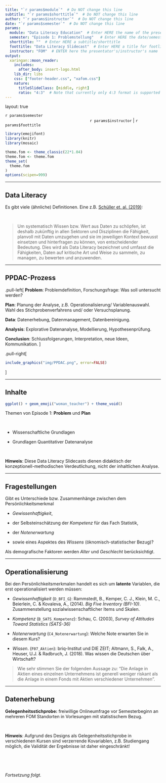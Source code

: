 ```yaml
---
title: "`r params$module`"  # Do NOT change this line
subtitle: "`r params$shorttitle`"  # Do NOT change this line
author: "`r params$instructor`"  # Do NOT change this line
date: "`r params$semester`"  # Do NOT change this line
params:
  module: "Data Literacy Education"  # Enter HERE the name of the presentation/course/module
  semester: "Episode 1: Problemstellung"   # Enter HERE the date/semester/term
  shorttitle: ""  # Enter HERE a subtitle/shorttitle
  foottitle: "Data Literacy Slidecast"  # Enter HERE a title for footline
  instructor: "FOM"  # ENTER here the presentator's/instructor's name
output:
  xaringan::moon_reader:
    includes:
      after_body: insert-logo.html
    lib_dir: libs
    css: ["footer-header.css", "xafom.css"]
    nature:
      titleSlideClass: [middle, right]
      ratio: "4:3"  # Note that currently only 4:3 format is supported
---
```



layout: true
  
<div class="my-header"></div>

<!-- the following lines define the header and the footer line: -->
<div class="my-footer"><span>`r params$semester`    
&emsp;&emsp;&emsp;&emsp;&emsp;&emsp;
&emsp;&emsp;&emsp;&emsp;&emsp;&emsp;&emsp;&emsp;&emsp;&emsp;&emsp;&emsp;&emsp;
`r params$instructor` | `r params$foottitle` </span></div> 

<div class="footer-line"></div>



```r
library(emojifont)
library(knitr)
library(mosaic)

theme.fom <- theme_classic(22*1.04)
theme.fom <- theme.fom
theme_set(
  theme.fom  
)
options(scipen=999)
```

---

## Data Literacy


Es gibt viele (ähnliche) Definitionen. Eine z.B. [Schüller et. al. (2019)](https://hochschulforumdigitalisierung.de/sites/default/files/dateien/HFD_AP_Nr_47_DALI_Kompetenzrahmen_WEB.pdf):

<br>

>  Um systematisch Wissen bzw. Wert aus Daten zu schöpfen, ist deshalb zukünftig in allen Sektoren und Disziplinen die Fähigkeit, planvoll mit Daten umzugehen und sie im jeweiligen Kontext bewusst einsetzen und hinterfragen zu können, von entscheidender Bedeutung. Dies wird als Data Literacy bezeichnet und umfasst die Fähigkeiten, Daten auf kritische Art und Weise zu sammeln, zu managen, zu bewerten und anzuwenden.



---

## PPDAC-Prozess


.pull-left[
**Problem**: Problemdefinition, Forschungsfrage: Was soll untersucht werden?

**Plan**: Planung der Analyse, z.B. Operationalisierung/ Variablenauswahl. Wahl des Stichprobenverfahrens und/ oder Versuchsplanung.

**Data**: Datenerhebung, Datenmanagement, Datenbereinigung.

**Analysis**: Explorative Datenanalyse, Modellierung, Hypothesenprüfung. 

**Conclusion**: Schlussfolgerungen, Interpretation, neue Ideen, Kommunikation.
]

.pull-right[
```r
include_graphics("img/PPDAC.png", error=FALSE)
```
]

---

## Inhalte

```r
ggplot() + geom_emoji("woman_teacher") + theme_void()
```


Themen von Episode 1: **Problem** und **Plan**

<br>


- Wissenschaftliche Grundlagen

- Grundlagen Quantitativer Datenanalyse

<br>

**Hinweis**: Diese Data Literacy Slidecasts dienen didaktisch der konzeptionell-methodischen Verdeutlichung, nicht der inhaltlichen Analyse.

---

## Fragestellungen

Gibt es Unterschiede bzw. Zusammenhänge zwischen dem Persönlichkeitsmerkmal

- *Gewissenhaftigkeit*, 

- der Selbsteinschätzung der *Kompetenz* für das Fach Statistik, 

- der *Notenerwartung* 

- sowie eines Aspektes des *Wissens* (öknomisch-statistischer Bezug)?

Als demografische Faktoren werden *Alter* und *Geschlecht* berücksichtigt.

---

## Operationalisierung

Bei den Persönlichkeitsmerkmalen handelt es sich um **latente** Variablen, die erst operationalisiert werden müssen:

  - *Gewissenhaftigkeit* (`D_BFI_G`): Rammstedt, B., Kemper, C. J., Klein, M. C., Beierlein, C. & Kovaleva, A., (2014). *Big Five Inventory (BFI-10)*. Zusammenstellung sozialwissenschaftlicher Items und Skalen.
  
  - *Kompetenz* (`B_SATS_Kompetenz`): Schau, C. (2003), *Survey of Attitudes Toward Statistics (SATS-36)*
  
  - *Notenerwartung* (`C4_Notenerwartung`): Welche Note erwarten Sie in diesem Kurs?
  
  - *Wissen*. (`F07_Aktien`): briq-Institut und DIE ZEIT; Altmann, S., Falk, A., Heuser, U.J. & Radbruch, J. (2018). Was wissen die Deutschen über Wirtschaft? 
  
  > Wie sehr stimmen Sie der folgenden Aussage zu: "Die Anlage in Aktien eines einzelnen Unternehmens ist generell weniger riskant als die Anlage in einem Fonds mit Aktien verschiedener Unternehmen".

---

## Datenerhebung

**Gelegenheitsstichprobe:** freiwillige Onlineumfrage vor Semesterbeginn an mehreren FOM Standorten in Vorlesungen mit statistischem Bezug.

<br>

**Hinweis**: Aufgrund des Designs als Gelegenheitsstichprobe in verschiedenen Kursen sind verzerrende Kovariablen, z.B. Studiengang möglich, die Validität der Ergebnisse ist daher eingeschränkt!

<br>

<br>

*Fortsetzung folgt.*

